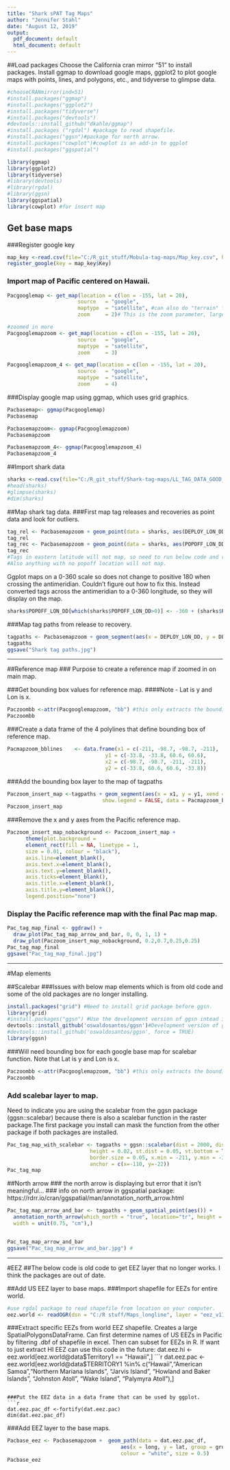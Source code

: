 ```yaml
---
title: "Shark sPAT Tag Maps"
author: "Jennifer Stahl"
date: "August 12, 2019"
output:
  pdf_document: default
  html_document: default
---
```

##Load packages
Choose the California cran mirror "51" to install packages. 
Install ggmap to download google maps, ggplot2 to plot google maps with points, lines, and polygons, etc., and tidyverse to glimpse data.
```r
#chooseCRANmirror(ind=51) 
#install.packages("ggmap") 
#install.packages("ggplot2") 
#install.packages("tidyverse") 
#install.packages("devtools")
#devtools::install_github("dkahle/ggmap")
#install.packages ("rgdal") #package to read shapefile.
#install.packages("ggsn")#package for north arrow.
#install.packages("cowplot")#cowplot is an add-in to ggplot
#install.packages("ggspatial")

library(ggmap)
library(ggplot2)
library(tidyverse)
#library(devtools)
#library(rgdal) 
#library(ggsn)
library(ggspatial)
library(cowplot) #for insert map
```

## Get base maps
###Register google key 
```r
map_key <-read.csv(file="C:/R_git_stuff/Mobula-tag-maps/Map_key.csv", header=TRUE, sep=",")
register_google(key = map_key$Key) 
```

### Import map of Pacific centered on Hawaii.
```r
Pacgooglemap <- get_map(location = c(lon = -155, lat = 20),
                       source   = "google",
                       maptype  = "satellite", #can also do "terrain" for a simplier map.
                       zoom     = 2)# This is the zoom parameter, larger number zooms in more.

#zoomed in more
Pacgooglemapzoom <- get_map(location = c(lon = -155, lat = 20),
                       source   = "google",
                       maptype  = "satellite", 
                       zoom     = 3)

Pacgooglemapzoom_4 <- get_map(location = c(lon = -155, lat = 20),
                       source   = "google",
                       maptype  = "satellite", 
                       zoom     = 4)

```
###Display google map using ggmap, which uses grid graphics.
```r
Pacbasemap<- ggmap(Pacgooglemap)
Pacbasemap

Pacbasemapzoom<- ggmap(Pacgooglemapzoom)
Pacbasemapzoom

Pacbasemapzoom_4<- ggmap(Pacgooglemapzoom_4)
Pacbasemapzoom_4

```

##Import shark data
```r
sharks <-read.csv(file="C:/R_git_stuff/Shark-tag-maps/LL_TAG_DATA_GOOD_Nov14_2022.csv", header=TRUE, sep=",")
#head(sharks)
#glimpse(sharks)
#dim(sharks)
```

##Map shark tag data.
###First map tag releases and recoveries as point data and look for outliers.
```r
tag_rel <- Pacbasemapzoom + geom_point(data = sharks, aes(DEPLOY_LON_DD, DEPLOY_LAT_DD), colour = "red")
tag_rel 
tag_rec <- Pacbasemapzoom + geom_point(data = sharks, aes(POPOFF_LON_DD, POPOFF_LAT_DD), colour = "yellow")
tag_rec 
#Tags in eastern latitude will not map, so need to run below code and rerun.
#Also anything with no popoff location will not map.
```
Ggplot maps on a 0-360 scale so does not change to positive 180 when crossing the antimeridian. Couldn't figure out how to fix this.
Instead converted tags across the antimeridian to a 0-360 longitude, so they will display on the map. 
```r
sharks$POPOFF_LON_DD[which(sharks$POPOFF_LON_DD>0)] <- -360 + (sharks$POPOFF_LON_DD[which(sharks$POPOFF_LON_DD>0)])
```

###Map tag paths from release to recovery.
```r
tagpaths <- Pacbasemapzoom + geom_segment(aes(x = DEPLOY_LON_DD, y = DEPLOY_LAT_DD, xend = POPOFF_LON_DD, yend = POPOFF_LAT_DD, colour = SPECIES), arrow = arrow(angle = 30, length = unit(0.1, "cm"), ends = "last", type = "open"), data = sharks)
tagpaths
ggsave("Shark tag paths.jpg") 
```

******************************************************************
##Reference map 
### Purpose to create a reference map if zoomed in on main map.

###Get bounding box values for reference map.
####Note - Lat is y and Lon is x.
```r
Paczoombb <-attr(Pacgooglemapzoom, "bb") #this only extracts the bounding box for the google map not the map transformed with ggmap.
Paczoombb 
```

###Create a data frame of the 4 polylines that define bounding box of reference map.
```r
Pacmapzoom_bblines    <- data.frame(x1 = c(-211, -98.7, -98.7, -211),
                                y1 = c(-33.8, -33.8, 60.6, 60.6),
                                x2 = c(-98.7, -98.7, -211, -211),
                                y2 = c(-33.8, 60.6, 60.6, -33.8))
```

###Add the bounding box layer to the map of tagpaths
```r
Paczoom_insert_map <-tagpaths + geom_segment(aes(x = x1, y = y1, xend = x2, yend = y2, colour = "red"), 
                               show.legend = FALSE, data = Pacmapzoom_bblines)
Paczoom_insert_map
```

###Remove the x and y axes from the Pacific reference map.
```r
Paczoom_insert_map_nobackground <- Paczoom_insert_map +
      theme(plot.background =
      element_rect(fill = NA, linetype = 1,
      size = 0.01, colour = "black"),
      axis.line=element_blank(),
      axis.text.x=element_blank(),
      axis.text.y=element_blank(),
      axis.ticks=element_blank(),
      axis.title.x=element_blank(),
      axis.title.y=element_blank(),
      legend.position="none")
```
### Display the Pacific reference map with the final Pac map map.
```r
Pac_tag_map_final <- ggdraw() +
  draw_plot(Pac_tag_map_arrow_and_bar, 0, 0, 1, 1) +
  draw_plot(Paczoom_insert_map_nobackground, 0.2,0.7,0.25,0.25)
Pac_tag_map_final
ggsave("Pac_tag_map_final.jpg") 
```

******************************************************************
#Map elements

##Scalebar
###Issues with below map elements which is from old code and some of the old packages are no longer installing.
```r
install.packages("grid") #Need to install grid package before ggsn.
library(grid)
#install.packages("ggsn") #Use the development version of ggsn intead in the next line.
devtools::install_github('oswaldosantos/ggsn')#Development version of ggsn.If doesn't update correctly, then can add force = TRUE from code in next line.
#devtools::install_github('oswaldosantos/ggsn', force = TRUE)
library(ggsn)
```

###Will need bounding box for each google base map for scalebar function.
Note that Lat is y and Lon is x.
```r
Paczoombb <-attr(Pacgooglemapzoom, "bb") #this only extracts the bounding box for the google map not the map transformed with ggmap.
Paczoombb 
```

### Add scalebar layer to map.
Need to indicate you are using the scalebar from the ggsn package (ggsn::scalebar) because there is also a scalebar function in the raster package.The first package you install can mask the function from the other package if both packages are installed.

```r
Pac_tag_map_with_scalebar <- tagpaths + ggsn::scalebar(dist = 2000, dist_unit = "km", transform = TRUE, model = "WGS84",
                           height = 0.02, st.dist = 0.05, st.bottom = TRUE, st.size = 4, st.color = "white", 
                           border.size = 0.05, x.min = -211, y.min = -33.8, x.max = -98.7, y.max = 60.6, 
                           anchor = c(x=-110, y=-22))
Pac_tag_map

```

##North arrow
### the north arrow is displaying but error that it isn't meaningful...
### info on north arrow in ggspatial package: https://rdrr.io/cran/ggspatial/man/annotation_north_arrow.html

```r
Pac_tag_map_arrow_and_bar <- tagpaths + geom_spatial_point(aes()) +
  annotation_north_arrow(which_north = "true", location="tr", height = unit(0.75, "cm"),
  width = unit(0.75, "cm"),)


Pac_tag_map_arrow_and_bar
ggsave("Pac_tag_map_arrow_and_bar.jpg") #
```

*******************************************************************
#EEZ 
##The below code is old code to get EEZ layer that no longer works. I think the packages are out of date.

##Add US EEZ layer to base maps.
###Import shapefile for EEZs for entire world.
```r
#use rgdal package to read shapefile from location on your computer.
eez.world <- readOGR(dsn = "C:/R stuff/Maps_longline", layer = "eez_v11") #Each file that makes up the shapefile layer needs to be in the working directory folder. Will get an error if have within another folder that isn't the working directory. 
```

###Extract specific EEZs from world EEZ shapefile.
Creates a large SpatialPolygonsDataFrame.
Can first determine names of US EEZs in Pacific by filtering .dbf of shapefile in excel. Then can subset for EEZs in R.
If want to just extract HI EEZ can use this code in the future: dat.eez.hi <-eez.world[eez.world@data$Territory1 == "Hawaii",] 
```r
dat.eez.pac <-eez.world[eez.world@data$TERRITORY1 %in% c("Hawaii","American Samoa","Northern Mariana Islands", "Jarvis Island", "Howland and Baker Islands", "Johnston Atoll", "Wake Island", "Palymyra Atoll"),]
```

###Put the EEZ data in a data frame that can be used by ggplot.
```r
dat.eez.pac_df <-fortify(dat.eez.pac)
dim(dat.eez.pac_df)
```

###Add EEZ layer to the base maps.
```r
Pacbase_eez <- Pacbasemapzoom +  geom_path(data = dat.eez.pac_df,
                                     aes(x = long, y = lat, group = group),
                                     colour = "white", size = 0.5)
Pacbase_eez 
```